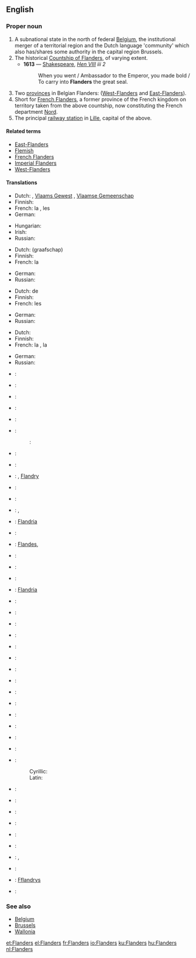 ==English==

===Proper noun===
{{wikipedia|Flanders}}
{{en-proper noun}}

# A subnational state in the north of federal [[Belgium]], the institutional merger of a territorial region and the Dutch language 'community' which also has/shares some authority in the capital region Brussels.
# The historical [[w:Flanders (county)|Countship of Flanders]], of varying extent.
#* '''1613''' — [[Shakespeare]], ''[http://en.wikisource.org/wiki/The_Life_of_King_Henry_the_Eighth Hen VIII] iii 2''
#*: When you went / Ambassador to the Emperor, you made bold / To carry into '''Flanders''' the great seal.
# Two [[province]]s in Belgian Flanders: ([[West-Flanders]] and [[East-Flanders]]).
# Short for [[French Flanders]], a former province of the French kingdom on territory taken from the above countship, now constituting the French department [[Nord]].
# The principal [[railway station]] in [[Lille]], capital of the above.

====Related terms====
* [[East-Flanders]]
* [[Flemish]]
* [[French Flanders]]
* [[Imperial Flanders]]
* [[West-Flanders]]

====Translations====
{{trans-top|subnational state in the north of federal Belgium}}
* Dutch: {{t+|nl|Vlaanderen|n}}, [[Vlaams Gewest]] {{n}}, [[Vlaamse Gemeenschap]]
* Finnish: {{t-|fi|Flanderi}}
* French: la {{t+|fr|Flandre|f}}, les {{t-|fr|Flandres|f|p}}
* German: {{t-|de|Flandern|n}}
{{trans-mid}}
* Hungarian: {{t+|hu|Flandria}}
* Irish: {{t|ga|Flóndras|m}}
* Russian: {{t-|ru|Фландрия|f|tr=Flándrija|sc=Cyrl}}
{{trans-bottom}}

{{trans-top|historical countship}}
* Dutch: (graafschap) {{t+|nl|Vlaanderen|n}}
* Finnish: {{t-|fi|Flanderi}}
* French: la {{t+|fr|Flandre|f}}
{{trans-mid}}
* German: {{t-|de|Flandern|n}}
* Russian: {{t-|ru|Фландрия|f|tr=Flándrija|sc=Cyrl}}
{{trans-bottom}}

{{trans-top|two provinces in Belgium}}
* Dutch: de {{t+|nl|Vlaanders|p}}
* Finnish: {{t-|fi|Flanderi}}
* French: les {{t-|fr|Flandres|f|p}}
{{trans-mid}}
* German: {{t-|de|Flandern|p}}
* Russian: {{t-|ru|Фландрия|f|tr=Flándrija|sc=Cyrl}}
{{trans-bottom}}

{{trans-top|former province and region of northern France}}
* Dutch: {{t+|nl|Frans-Vlaanderen|n}}
* Finnish: {{t-|fi|Flanderi}}
* French: la {{t+|fr|Flandre|f}}, la {{t-|fr|Flandre françasie|f}}
{{trans-mid}}
* German: {{t-|de|Flandern|n}}
* Russian: {{t-|ru|Фландрия|f|tr=Flándrija|sc=Cyrl}}
{{trans-bottom}}

{{checktrans-top}}
* {{ttbc|Afrikaans}}: {{t-|af|Vlaandere|xs=Afrikaans}}
* {{ttbc|Basque}}: {{t-|eu|Flandria|xs=Basque}}
* {{ttbc|Breton}}: {{t-|br|Flandrez|xs=Breton}}
* {{ttbc|Bulgarian}}: {{t-|bg|Фламандия|f|sc=Cyrl}}
* {{ttbc|Catalan}}: {{t-|ca|Flandes}}
* {{ttbc|Chinese}}:
*: {{ttbc|Mandarin}}: {{t-|cmn|佛拉芒|sc=Hani|xs=Mandarin}}
* {{ttbc|Corsican}}: {{t-|co|Fiandria|xs=Corsican}}
* {{ttbc|Croatian}}: {{t-|hr|Flandrija}}
* {{ttbc|Czech}}: {{t-|cs|Vlámsko}}, [[Flandry]]
* {{ttbc|Danish}}: {{t-|da|Flandern}}
* {{ttbc|Dutch Low Saxon}}: {{tø|nds-nl|Vlaonderen}}
* {{ttbc|Esperanto}}: {{t-|eo|Flandrio|xs=Esperanto}}, {{t-|eo|Flandrujo|xs=Esperanto}}
* {{ttbc|Estonian}}: [[Flandria]]
* {{ttbc|Flemish}}: {{tø|vls|Vloandern}}
* {{ttbc|Galician}}: [[Flandes]], {{t-|gl|Flandres|xs=Galician}}
* {{ttbc|Greek}}: {{t-|el|Φλάνδρα|sc=Grek}}
* {{ttbc|Hebrew}}: {{t-|he|פלנדריה|sc=Hebr}}
* {{ttbc|Icelandic}}: {{t-|is|Flæmingjaland}}
* {{ttbc|Ido}}: [[Flandria]]
* {{ttbc|Indonesian}}: {{t-|id|Flandria|xs=Indonesian}}
* {{ttbc|Italian}}: {{t-|it|Fiandre}}
{{checktrans-mid}}
* {{ttbc|Japanese}}: {{t-|ja|フランドル|sc=Jpan}}
* {{ttbc|Korean}}: {{t-|ko|플란데런|sc=Kore}}
* {{ttbc|Latin}}: {{t-|la|Flandria|f}}
* {{ttbc|Latvian}}: {{t-|lv|Flandrija|xs=Latvian}}
* {{ttbc|Limburgish}}: {{t-|li|Vlaandere|xs=Limburgish}}
* {{ttbc|Lithuanian}}: {{t-|lt|Flandrija|xs=Lithuanian}}
* {{ttbc|Norwegian}}: {{t-|no|Flandern}}
* {{ttbc|Occitan}}: {{t-|oc|Flandra|xs=Occitan}}
* {{ttbc|Polish}}: {{t+|pl|Flandria}}
* {{ttbc|Portuguese}}: {{t-|pt|Flandres}}
* {{ttbc|Romanian}}: {{t-|ro|Flandra}}
* {{ttbc|Scottish Gaelic}}: {{t-|gd|Flànras|xs=Scottish Gaelic}}
* {{ttbc|Serbian}}:
*: Cyrillic: {{t-|sr|Фландрија|sc=Cyrl}}
*: Latin: {{t-|sr|Flandrija}}
* {{ttbc|Slovak}}: {{t-|sk|Flámsko}}
* {{ttbc|Slovene}}: {{t-|sl|Flandrija}}
* {{ttbc|Spanish}}: {{t+|es|Flandes|m}}
* {{ttbc|Swedish}}: {{t-|sv|Flandern}}
* {{ttbc|Turkish}}: {{t-|tr|Flaman Ovası}}
* {{ttbc|Ukrainian}}: {{t-|uk|Фландрія|f|sc=Cyrl|xs=Ukrainian}}
* {{ttbc|Vietnamese}}: {{t-|vi|Flăng-drơ|xs=Vietnamese}}, {{t-|vi|xứ Flăng-drơ|xs=Vietnamese}}
* {{ttbc|Walloon}}: {{t-|wa|Flande|xs=Walloon}}
* {{ttbc|Welsh}}: [[Fflandrys]]
* {{ttbc|West Frisian}}: {{t-|fy|Flaanderen|xs=West Frisian}}
{{checktrans-bottom}}

===See also===
* [[Belgium]]
* [[Brussels]]
* [[Wallonia]]

[[et:Flanders]]
[[el:Flanders]]
[[fr:Flanders]]
[[io:Flanders]]
[[ku:Flanders]]
[[hu:Flanders]]
[[nl:Flanders]]